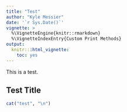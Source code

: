 ```yaml
---
title: "Test"
author: "Kyle Messier"
date: '`r Sys.Date()`'
vignette: >
  %\VignetteEngine{knitr::rmarkdown}
  %\VignetteIndexEntry{Custom Print Methods}
output:
  knitr:::html_vignette:
    toc: yes
---
```



This is a test.

## Test Title

```r
cat("test", "\n")
```
